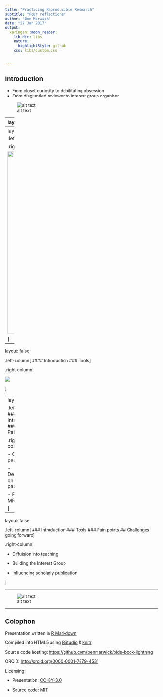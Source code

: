 ```yaml
---
title: "Practicing Reproducible Research"
subtitle: "Four reflections"
author: "Ben Marwick"
date: "27 Jan 2017"
output:
  xaringan::moon_reader:
    lib_dir: libs
    nature:
      highlightStyle: github
    css: libs/custom.css
      

---
```



## Introduction 

  - From closet curiosity to debilitating obsession
  - From disgruntled reviewer to interest group organiser


![alt text](figures/science.png)




---
layout: false

.left-column[
  #### Introduction
  ### Tools
]

.right-column[

<img src="figures/benmarwick.png" height="600">




]
---
layout: false

.left-column[
  #### Introduction
  ### Tools
]

.right-column[

<img src="figures/cover.jpg" height="600">




]

---
layout: false

.left-column[
  #### Introduction
  ### Tools
]

.right-column[

<img src="figures/cos_logo.original.png" >




]

---
layout: false

.left-column[
  ### Introduction
  ### Tools
  ## Pain points
]

.right-column[

- <span class = "text75">Other people</span>     

- <span class = "text75">Dependencies on R packages</span>    

- <span class = "text75">Packrat & MRAN</span>  

]


---

layout: false

.left-column[
  ### Introduction
  ### Tools
  ### Pain points
  ## Challenges going forward
]

.right-column[


- <span class = "text60">Diffuision into teaching</span>

- <span class = "text60">Building the Interest Group</span>

- <span class = "text60">Influencing scholarly publication</span>



]

---

![alt text](figures/Fig1.png)

---

## Colophon

Presentation written in [R Markdown](http://rmarkdown.rstudio.com/)

Compiled into HTML5 using [RStudio](http://www.rstudio.com/ide/) & [knitr](http://yihui.name/knitr)

Source code hosting:
<https://github.com/benmarwick/bids-book-lightning>

ORCID: <http://orcid.org/0000-0001-7879-4531>

Licensing: 

* Presentation: [CC-BY-3.0](http://creativecommons.org/licenses/by/3.0/us/)

* Source code: [MIT](http://opensource.org/licenses/MIT) 

